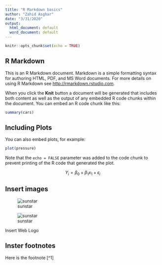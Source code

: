 ```yaml
---
title: "R Markdown basics"
author: "Zahid Asghar"
date: "3/31/2020"
output:
  html_document: default
  word_document: default
---
```


```r
knitr::opts_chunk$set(echo = TRUE)
```

## R Markdown

This is an R Markdown document. Markdown is a simple formatting syntax for authoring HTML, PDF, and MS Word documents. For more details on using R Markdown see <http://rmarkdown.rstudio.com>.

When you click the **Knit** button a document will be generated that includes both content as well as the output of any embedded R code chunks within the document. You can embed an R code chunk like this:

```r
summary(cars)
```

## Including Plots

You can also embed plots, for example:

```r
plot(pressure)
```

Note that the `echo = FALSE` parameter was added to the code chunk to prevent printing of the R code that generated the plot.

$$ Y_i=\beta_0+\beta_1x_1+\epsilon_i$$

## Insert images

![sunstar](sunstar.png)

![sunstar](sunstar.gif)

 Insert Web Logo


## Inster footnotes

Here is the footnote [^1]




